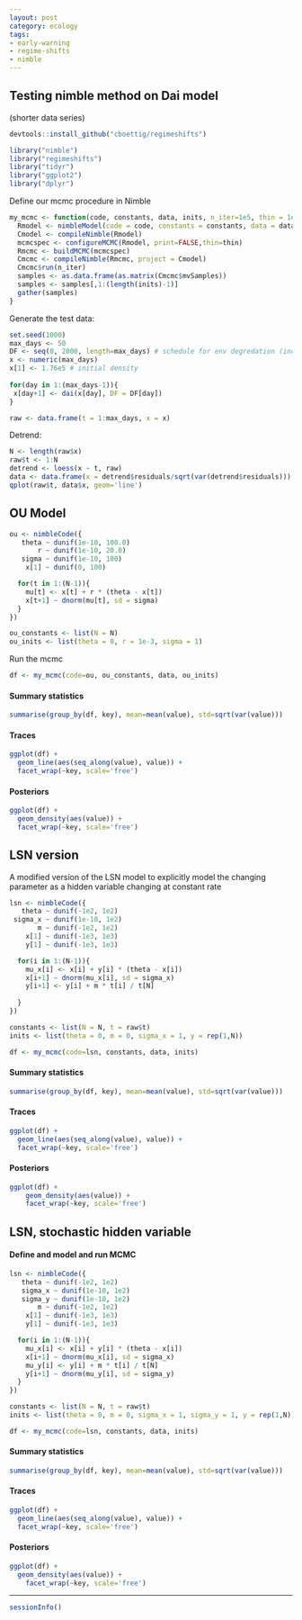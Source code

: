 ```yaml
---
layout: post
category: ecology
tags: 
- early-warning
- regime-shifts
- nimble
---
```


## Testing nimble method on Dai model

(shorter data series)

```r
devtools::install_github("cboettig/regimeshifts")
```


```r
library("nimble")
library("regimeshifts")
library("tidyr")
library("ggplot2")
library("dplyr")
```


Define our mcmc procedure in Nimble

```r
my_mcmc <- function(code, constants, data, inits, n_iter=1e5, thin = 1e2){
  Rmodel <- nimbleModel(code = code, constants = constants, data = data, inits = inits)
  Cmodel <- compileNimble(Rmodel)
  mcmcspec <- configureMCMC(Rmodel, print=FALSE,thin=thin)
  Rmcmc <- buildMCMC(mcmcspec)
  Cmcmc <- compileNimble(Rmcmc, project = Cmodel)
  Cmcmc$run(n_iter)
  samples <- as.data.frame(as.matrix(Cmcmc$mvSamples))
  samples <- samples[,1:(length(inits)-1)]
  gather(samples)
}
```



Generate the test data:

```r
set.seed(1000)
max_days <- 50
DF <- seq(0, 2000, length=max_days) # schedule for env degredation (increased dilution)
x <- numeric(max_days)   
x[1] <- 1.76e5 # initial density
   
for(day in 1:(max_days-1)){
 x[day+1] <- dai(x[day], DF = DF[day])
}

raw <- data.frame(t = 1:max_days, x = x)

```


Detrend: 

```r
N <- length(raw$x)
raw$t <- 1:N
detrend <- loess(x ~ t, raw)
data <- data.frame(x = detrend$residuals/sqrt(var(detrend$residuals)))
qplot(raw$t, data$x, geom='line')
```

## OU Model ##

```r
ou <- nimbleCode({
   theta ~ dunif(1e-10, 100.0)
       r ~ dunif(1e-10, 20.0)
   sigma ~ dunif(1e-10, 100)
    x[1] ~ dunif(0, 100)

  for(t in 1:(N-1)){
    mu[t] <- x[t] + r * (theta - x[t]) 
    x[t+1] ~ dnorm(mu[t], sd = sigma) 
  }
})

ou_constants <- list(N = N)
ou_inits <- list(theta = 0, r = 1e-3, sigma = 1)
```

Run the mcmc

```r
df <- my_mcmc(code=ou, ou_constants, data, ou_inits)
```


#### Summary statistics

```r
summarise(group_by(df, key), mean=mean(value), std=sqrt(var(value)))
```

#### Traces

```r
ggplot(df) + 
  geom_line(aes(seq_along(value), value)) + 
  facet_wrap(~key, scale='free')
```

#### Posteriors

```r
ggplot(df) + 
  geom_density(aes(value)) + 
  facet_wrap(~key, scale='free')
```





## LSN version ##

A modified version of the LSN model to explicitly model the changing parameter as a hidden variable changing at constant rate

```r
lsn <- nimbleCode({
   theta ~ dunif(-1e2, 1e2)
 sigma_x ~ dunif(1e-10, 1e2)
       m ~ dunif(-1e2, 1e2)
    x[1] ~ dunif(-1e3, 1e3)
    y[1] ~ dunif(-1e3, 1e3) 

  for(i in 1:(N-1)){
    mu_x[i] <- x[i] + y[i] * (theta - x[i]) 
    x[i+1] ~ dnorm(mu_x[i], sd = sigma_x) 
    y[i+1] <- y[i] + m * t[i] / t[N] 
    
  }
})

constants <- list(N = N, t = raw$t)
inits <- list(theta = 0, m = 0, sigma_x = 1, y = rep(1,N))
```


```r
df <- my_mcmc(code=lsn, constants, data, inits)
```

#### Summary statistics

```r
summarise(group_by(df, key), mean=mean(value), std=sqrt(var(value)))
```

#### Traces

```r
ggplot(df) + 
  geom_line(aes(seq_along(value), value)) + 
  facet_wrap(~key, scale='free')
```

#### Posteriors

```r
ggplot(df) + 
	geom_density(aes(value)) + 
	facet_wrap(~key, scale='free')
```




## LSN, stochastic hidden variable ##

#### Define and model and run MCMC


```r
lsn <- nimbleCode({
   theta ~ dunif(-1e2, 1e2)
   sigma_x ~ dunif(1e-10, 1e2)
   sigma_y ~ dunif(1e-10, 1e2)
       m ~ dunif(-1e2, 1e2)
    x[1] ~ dunif(-1e3, 1e3)
    y[1] ~ dunif(-1e3, 1e3)

  for(i in 1:(N-1)){
    mu_x[i] <- x[i] + y[i] * (theta - x[i])
    x[i+1] ~ dnorm(mu_x[i], sd = sigma_x)
    mu_y[i] <- y[i] + m * t[i] / t[N]
    y[i+1] ~ dnorm(mu_y[i], sd = sigma_y) 
  }
})

constants <- list(N = N, t = raw$t)
inits <- list(theta = 0, m = 0, sigma_x = 1, sigma_y = 1, y = rep(1,N))
```



```r
df <- my_mcmc(code=lsn, constants, data, inits)
```


#### Summary statistics


```r
summarise(group_by(df, key), mean=mean(value), std=sqrt(var(value)))
```


#### Traces

```r
ggplot(df) + 
  geom_line(aes(seq_along(value), value)) + 
  facet_wrap(~key, scale='free')
```

#### Posteriors 

```r
ggplot(df) + 
  geom_density(aes(value)) + 
	facet_wrap(~key, scale='free')
```


--------------


```r
sessionInfo()
```



